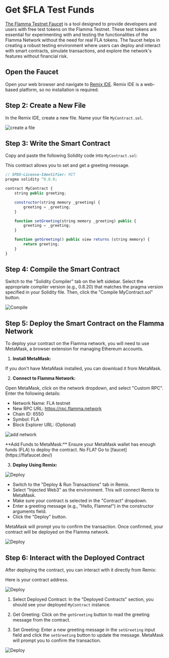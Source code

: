 
# Get $FLA Test Funds

[The Flamma Testnet Faucet](https://flafaucet.dev/) is a tool designed to provide developers and users with free test tokens on the Flamma Testnet. These test tokens are essential for experimenting with and testing the functionalities of the Flamma Network without the need for real FLA tokens. The faucet helps in creating a robust testing environment where users can deploy and interact with smart contracts, simulate transactions, and explore the network's features without financial risk.

## Open the Faucet

Open your web browser and navigate to [Remix IDE](https://remix.ethereum.org/). Remix IDE is a web-based platform, so no installation is required.

## Step 2: Create a New File

In the Remix IDE, create a new file. Name your file `MyContract.sol`.

![create a file](/images/remix_1.png)

## Step 3: Write the Smart Contract

Copy and paste the following Solidity code into `MyContract.sol`:

This contract allows you to set and get a greeting message.

``` js copy
// SPDX-License-Identifier: MIT
pragma solidity ^0.8.0;

contract MyContract {
    string public greeting;

    constructor(string memory _greeting) {
        greeting = _greeting;
    }

    function setGreeting(string memory _greeting) public {
        greeting = _greeting;
    }

    function getGreeting() public view returns (string memory) {
        return greeting;
    }
}
```

## Step 4: Compile the Smart Contract

Switch to the "Solidity Compiler" tab on the left sidebar. Select the appropriate compiler version (e.g., 0.8.20) that matches the pragma version specified in your Solidity file. Then, click the "Compile MyContract.sol" button.

![Compile](/images/remix_2.png)

## Step 5: Deploy the Smart Contract on the Flamma Network

To deploy your contract on the Flamma network, you will need to use MetaMask, a browser extension for managing Ethereum accounts.

1. **Install MetaMask:** 

If you don't have MetaMask installed, you can download it from MetaMask.

2. **Connect to Flamma Network:** 

Open MetaMask, click on the network dropdown, and select "Custom RPC". Enter the following details:

- Network Name: FLA testnet
- New RPC URL: https://rpc.flamma.network
- Chain ID: 6550
- Symbol: FLA
- Block Explorer URL: (Optional)

![add network](/images/remix_3.png)
 
<Callout emoji="👾">
  **Add Funds to MetaMask:** Ensure your MetaMask wallet has enough funds (FLA) to deploy the contract. No FLA? Go to [faucet](https://flafaucet.dev/)
</Callout>



3. **Deploy Using Remix:** 

![Deploy](/images/remix_4.png)

- Switch to the "Deploy & Run Transactions" tab in Remix.
- Select "Injected Web3" as the environment. This will connect Remix to MetaMask.
- Make sure your contract is selected in the "Contract" dropdown.
- Enter a greeting message (e.g., "Hello, Flamma!") in the constructor arguments field.
- Click the "Deploy" button.

MetaMask will prompt you to confirm the transaction. Once confirmed, your contract will be deployed on the Flamma network.

![Deploy](/images/remix_5.png)

## Step 6: Interact with the Deployed Contract

After deploying the contract, you can interact with it directly from Remix:

Here is your contract address.

![Deploy](/images/remix_6.png)

1. Select Deployed Contract: In the "Deployed Contracts" section, you should see your deployed `MyContract` instance.

2. Get Greeting: Click on the `getGreeting` button to read the greeting message from the contract.

3. Set Greeting: Enter a new greeting message in the `setGreeting` input field and click the `setGreeting` button to update the message. MetaMask will prompt you to confirm the transaction.

![Deploy](/images/remix_7.png)





